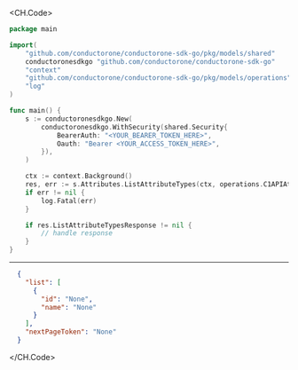 
<CH.Code>
```go ListAttributeTypes.go
package main

import(
	"github.com/conductorone/conductorone-sdk-go/pkg/models/shared"
	conductoronesdkgo "github.com/conductorone/conductorone-sdk-go"
	"context"
	"github.com/conductorone/conductorone-sdk-go/pkg/models/operations"
	"log"
)

func main() {
    s := conductoronesdkgo.New(
        conductoronesdkgo.WithSecurity(shared.Security{
            BearerAuth: "<YOUR_BEARER_TOKEN_HERE>",
            Oauth: "Bearer <YOUR_ACCESS_TOKEN_HERE>",
        }),
    )

    ctx := context.Background()
    res, err := s.Attributes.ListAttributeTypes(ctx, operations.C1APIAttributeV1AttributesListAttributeTypesRequest{})
    if err != nil {
        log.Fatal(err)
    }

    if res.ListAttributeTypesResponse != nil {
        // handle response
    }
}
```
---

```json Example Response
  {
    "list": [
      {
        "id": "None",
        "name": "None"
      }
    ],
    "nextPageToken": "None"
  }
```
</CH.Code>
